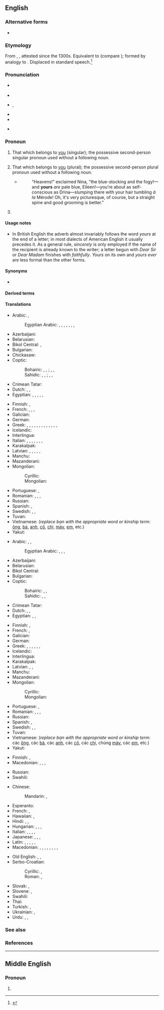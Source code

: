 {{also|Yours|your's}}
==English==
{{wikipedia}}

===Alternative forms===
* {{alter|en|your's||archaic}}

===Etymology===
From {{inh|en|enm|youres}}, {{m|enm|ȝoures}}, attested since the 1300s. Equivalent to {{af|en|your|-s}} (compare {{m|en|-'s}}); formed by analogy to {{m|en|his}}. Displaced {{m|en|yourn}} in standard speech.<ref>{{R:Etymonline}}</ref>

===Pronunciation===
* {{a|RP}} {{IPA|en|/jɔː(ɹ)z/}}
* {{rhymes|en|ɔː(ɹ)z}}
* {{a|US}} {{enPR|yôrz}}, {{IPA|en|/jɔːɹz/|/jɚz/|/jɝːz/}}
* {{audio|en|en-us-yours.ogg|Audio (US)}}
* {{rhymes|en|ɔː(ɹ)z}}
* {{homophones|en|yaws}} {{qualifier|in some [[non-rhotic]] accents}}

===Pronoun===
{{head|en|pronoun|cat2=possessive pronouns|cat3=second person pronouns}}

# That which belongs to [[you]] (singular); the possessive second-person singular pronoun used without a following noun.
#: {{ux|en|If this edit is mine, the other must be '''yours'''.&emsp; Their encyclopedia is good, but '''yours''' is even better.&emsp; {{nowrap|It’s all '''yours'''.}}}}
# That which belongs to [[you]] (plural); the possessive second-person plural pronoun used without a following noun.
#* {{RQ:Chmbrs YngrSt|IX}}
#*: “Heavens!” exclaimed Nina, “the blue-stocking and the fogy!—and '''yours''' ''are'' pale blue, Eileen!—you’re about as self-conscious as Drina—slumping there with your hair tumbling ''à la'' Mérode! Oh, it's very picturesque, of course, but a straight spine and good grooming is better.{{nb...}}”
# {{non-gloss definition|Written at the end of a letter, before the signature.}}
#: {{ux|en|[[yours sincerely|'''Yours''' sincerely]],&emsp; {{nowrap|[[yours faithfully|'''Yours''' faithfully]],}}&emsp; '''Yours''',&emsp; {{nowrap|Sincerely '''yours''',}}}}

====Usage notes====
* In British English the adverb almost invariably follows the word ''yours'' at the end of a letter; in most dialects of American English it usually precedes it. As a general rule, ''sincerely'' is only employed if the name of the recipient is already known to the writer; a letter begun with ''Dear Sir'' or ''Dear Madam'' finishes with ''faithfully''. ''Yours'' on its own and ''yours ever'' are less formal than the other forms.

====Synonyms====
* {{l|en|yourn}} {{q|obsolete outside Britain and US dialects, especially Appalachia}}

====Derived terms====
{{der3|en
|both of yours
|up yours
|what's yours
|you scratch my back and I'll scratch yours
|you'll get yours
|yours truly
}}

====Translations====
{{trans-top|possessive pronoun, singular}}
* Arabic: {{t|ar|لَكَ|m}}, {{t|ar|لَكِ|f}} {{qualifier|belonging to one person}}
*: Egyptian Arabic: {{t|arz|لك|tr=lik}}, {{t|arz|بتاعك|m|tr=betaʕak}}, {{t|arz|بتاعتاك|f|tr=betaʕtak}}, {{t|arz|بتوعاك|p|tr=betoʕak}} {{qualifier|owner is male}}, {{t|arz|لك|tr=liki}}, {{t|arz|بتاعك|m|tr=betaʕik}}, {{t|arz|بتاعتاك|f|tr=betaʕtik}}, {{t|arz|بتوعاك|p|tr=betoʕik}} {{qualifier|owner is female}}
* Azerbaijani: {{t|az|səninki}}
* Belarusian: {{t|be|твой}}
* Bikol Central: {{t|bcl|saimo}} {{qualifier|before a noun}}, {{t|bcl|mo}} {{qualifier|after a noun}}
* Bulgarian: {{t|bg|твой}}
* Chickasaw: {{t|cic|chimmi'}}
* Coptic:
*: Bohairic: {{t|cop|ⲫⲱⲕ|m}}, {{t|cop|ⲑⲱⲕ|f}}, {{t|cop|ⲛⲟⲩⲕ|p}} {{qualifier|owner is male}}; {{t|cop|ⲫⲱ|m}}, {{t|cop|ⲑⲱ|f}}, {{t|cop|ⲛⲟⲩ|p}} {{qualifier|owner is female}}
*: Sahidic: {{t|cop|ⲡⲱⲕ|m}}, {{t|cop|ⲧⲱⲕ|f}}, {{t|cop|ⲛⲟⲩⲕ|p}} {{qualifier|owner is male}}; {{t|cop|ⲡⲱ|m}}, {{t|cop|ⲧⲱ|f}}, {{t|cop|ⲛⲟⲩ|p}} {{qualifier|owner is female}}
* Crimean Tatar: {{t|crh|seniñ}}
* Dutch: {{t|nl|het jouwe}}, {{t|nl|de jouwe}}, {{t|nl|van jou}}
* Egyptian: {{t-egy|pꜣy.k|m|h=G40-i-i-k}}, {{t-egy|tꜣy.k|f|h=t-A-i-i-k}}, {{t-egy|nꜣy.k|p|h=n:A-i-i-k}} {{qualifier|owner is male}}, {{t-egy|pꜣy.ṯ|m|h=G40-i-i-T}}, {{t-egy|tꜣy.ṯ|f|h=t-A-i-i-T}}, {{t-egy|nꜣy.ṯ|p|h=n:A-i-i-T}} {{qualifier|owner is female}}
{{trans-mid}}
* Finnish: {{t+|fi|sinun}}, {{t+|fi|Teidän}} {{qualifier|formal}}
* French: {{t+|fr|le tien|m}}, {{t+|fr|la tienne|f}}, {{t+|fr|les tiens|p}}, {{t+|fr|les tiennes|f-p}}
* Galician: {{t|gl|teu|m}}
* German: {{t+|de|deiner}}
* Greek: {{qualifier|familiar forms}} {{t+|el|δικός|alt=δικός σου|m}}, {{t|el|δικιά|alt=δικιά σου|f}}, {{t+|el|δική|alt=δική σου|f}}, {{t+|el|δικό|alt=δικό σου|n}}, {{t+|el|δικοί|alt=δικοί σου|m-p}}, {{t+|el|δικές|alt=δικές σου|f-p}}, {{t+|el|δικά|alt=δικά σου|n-p}}, {{qualifier|formal forms}} {{t+|el|δικός|alt=δικός σας|m}}, {{t|el|δικιά|alt=δικιά σας|f}}, {{t+|el|δική|alt=δική σας|f}}, {{t+|el|δικό|alt=δικό σας|n}}, {{t+|el|δικοί|alt=δικοί σας|m-p}}, {{t+|el|δικές|alt=δικές σας|f-p}}, {{t+|el|δικά|alt=δικά σας|n-p}}
* Icelandic: {{t+|is|þinn}}
* Interlingua: {{t|ia|tue}}
* Italian: {{t+|it|tuo|m}}, {{t+|it|tua|f}}, {{t+|it|tuoi|m-p}}, {{t+|it|tue|f-p}} {{qualifier|informal}}, {{t|it|Suo|m}}, {{t|it|Sua|f}}, {{t|it|Suoi|m-p}}, {{t|it|Sue|f-p}} {{qualifier|formal}}
* Karakalpak: {{t|kaa|seniki}}
* Latvian: {{t|lv|tavs}}, {{t|lv|tavējs}}, {{t|lv|tavējais}}, {{t|lv|jūsu}} {{qualifier|polite}}, {{t|lv|jūsējs}} {{qualifier|polite}}, {{t|lv|jūsējais}} {{qualifier|polite}}
* Manchu: {{t|mnc|ᠰᡳᠨ᠋ᡳᠩᡤᡝ}}
* Mazanderani: {{t|mzn|تنی|tr=teni}}
* Mongolian:
*: Cyrillic: {{t|mn|ᠴᠢᠨ᠋ᠤᠬᠢ}}
*: Mongolian: {{t|mn|чинийх}}
* Portuguese: {{t|pt|([[o]]) [[teu]]|m}}, {{t|pt|([[o]]) [[seu]]|m}}
* Romanian: {{t+|ro|tău|alt=al tău|m}}, {{t+|ro|ta|alt=a ta|f}}, {{t|ro|tăi|alt=ai tăi|m-p}}, {{t+|ro|tale|alt=ale tale|f-p}}
* Russian: {{t+|ru|твой}}
* Spanish: {{t+|es|tuyo|s}}, {{qualifier|formal}} {{t+|es|suyo}}
* Swedish: {{t+|sv|din|c}}, {{t+|sv|ditt|n}}, {{t+|sv|dina|p}}
* Tuvan: {{t|tyv|сээңии}}
* Vietnamese: {{t|vi|của bạn}} (''replace bạn with the appropriate word or kinship term:'' [[ông]], [[bà]], [[anh]], [[cô]], [[chị]], [[mày]], [[em]], etc.)
* Yakut: {{t|sah|эйиэнэ}}
{{trans-bottom}}

{{trans-top|possessive pronoun, plural}}
* Arabic: {{t|ar|لَكُمَا|m|f}} {{qualifier|belonging to two persons}}, {{t|ar|لَكُم|m}}, {{t+|ar|لَكُن|f}} {{qualifier|belonging to many persons}}
*: Egyptian Arabic: {{t|arz|ليكو|tr=liko}}, {{t|arz|بتاعكو|m|tr=betaʕko}}, {{t|arz|بتاعتكو|f|tr=betaʕetko}}, {{t|arz|بتوعكو|p|tr=betoʕko}} {{qualifier|many owners}}
* Azerbaijani: {{t|az|sizinki}}
* Belarusian: {{t|be|ваш}}
* Bikol Central: {{t|bcl|saindo}} {{qualifier|before a noun}} {{t|bcl|nindo}} {{qualifier|after a noun}}
* Bulgarian: {{t|bg|ваш}}
* Coptic:
*: Bohairic: {{t|cop|ⲫⲱⲧⲉⲛ|m}}, {{t|cop|ⲑⲱⲧⲉⲛ|f}}, {{t|cop|ⲛⲟⲩⲧⲉⲛ|p}} {{qualifier|many owners}}
*: Sahidic: {{t|cop|ⲡⲱⲧⲉⲛ|m}}, {{t|cop|ⲧⲱⲧⲉⲛ|f}}, {{t|cop|ⲛⲟⲩⲧⲉⲛ|p}} {{qualifier|many owners}}
* Crimean Tatar: {{t|crh|siziñ}}
* Dutch: {{t|nl|het uwe}}, {{t|nl|de uwe}}, {{t|nl|van jullie}}
* Egyptian: {{t-egy|pꜣy.ṯn|m|h=G40-i-i-T:n:Z2}}, {{t-egy|tꜣy.ṯn|f|h=t-A-i-i-T:n:Z2}}, {{t-egy|nꜣy.ṯn|p|h=n:A-i-i-T:n:Z2}}
{{trans-mid}}
* Finnish: {{t+|fi|teidän}}, {{t+|fi|Teidän}} {{qualifier|formal}}
* French: {{t+|fr|les vôtres|p}}, {{t+|fr|les vôtres|f-p}}
* Galician: {{t|gl|voso|m-p}}
* German: {{t+|de|Ihres}}
* Greek: {{t+|el|δικός|alt=δικός σας|m}}, {{t|el|δικιά|alt=δικιά σας|f}}, {{t+|el|δική|alt=δική σας|f}}, {{t+|el|δικό|alt=δικό σας|n}}, {{t+|el|δικοί|alt=δικοί σας|m-p}}, {{t+|el|δικές|alt=δικές σας|f-p}}, {{t+|el|δικά|alt=δικά σας|n-p}}
* Icelandic: {{t+|is|ykkar}}
* Interlingua: {{t|ia|vostre}}
* Karakalpak: {{t|kaa|siziki}}
* Latvian: {{t|lv|jūsu}}, {{t|lv|jūsējs}}, {{t|lv|jūsējais}}
* Manchu: {{t|mnc|ᠴᡝᠨ᠋ᡳᠩᡤᡝ}}
* Mazanderani: {{t|mzn|شمنی|tr=šemeni}}
* Mongolian:
*: Cyrillic: {{t|mn|таных}}
*: Mongolian: {{t|mn|ᠲᠠᠨ᠋ᠤᠬᠢ}}
* Portuguese: {{t|pt|([[o]]) [[seu]]|m}}, {{t|pt|([[o]]) [[vosso]]|m}}
* Romanian: {{t+|ro|vostru|alt=al vostru|m}}, {{t|ro|voastră|alt=a voastră|f}}, {{t|ro|voștri|alt=ai voștri|m-p}}, {{t|ro|voastre|alt=ale voastre|f-p}}
* Russian: {{t+|ru|ваш}}
* Spanish: {{t+|es|vuestro|p}}, {{qualifier|formal}} {{t+|es|suyo}}
* Swedish: {{t+|sv|er|c}}, {{t+|sv|ert|n}}, {{t+|sv|era|p}}
* Tuvan: {{t|tyv|силернии}}
* Vietnamese: {{t|vi|của các bạn}} (''replace bạn with the appropriate word or kinship term:'' các [[ông]], các [[bà]], các [[anh]], các [[cô]], các [[chị]], chúng [[mày]], các [[em]], etc.)
* Yakut: {{t|sah|эһиэнэ}}
{{trans-bottom}}

{{trans-top|sincerely}}
* Finnish: {{t+|fi|kunnioittavasti}} {{qualifier|formal}}, {{t+|fi|terveisin}} {{qualifier|informal}}
* Macedonian: {{t|mk|твој|m|alt=Твој}}, {{t|mk|твоја|f|alt=Тво́ја}} {{qualifier|informal}}, {{t|mk|ваш|m|alt=Ваш}}, {{t|mk|ваша|f|alt=Ва́ша}} {{qualifier|formal}}
{{trans-mid}}
* Russian: {{t+|ru|ваш|alt=Ваш}} {{qualifier|formal}}
* Swahili: {{t+|sw|wako}}
{{trans-bottom}}

{{checktrans-top}}
* Chinese:
*: Mandarin: {{t+check|cmn|你|alt=你的|tr=nǐ-de}}, {{t+check|cmn|您|alt=您的|tr=nín-de}} {{qualifier|formal}}
* Esperanto: {{t-check|eo|la via}}
* French: {{t+check|fr|le vôtre|m}}, {{t+check|fr|la vôtre|f}}
* Hawaiian: {{t-check|haw|ou}}, {{t-check|haw|āu}}
* Hindi: {{qualifier|least formal}} {{t+check|hi|तेरा}}, {{qualifier|formal}} {{t-check|hi|आपका}}, {{qualifier|informal}} {{t+check|hi|तुम्हारा}}
* Hungarian: {{t+check|hu|tiéd}}, {{t+check|hu|tied}}, {{t+check|hu|tiétek}}, {{t-check|hu|tietek}}
* Italian: {{qualifier|formal and informal belonging to multiple people, uncommon formal belonging to one person}} {{t+check|it|vostro|m}}, {{t+check|it|vostra|f}}, {{t+check|it|vostri|m-p}}, {{t+check|it|vostre|f-p}}, {{qualifier|uncommon, very formal belonging to multiple people}} {{t+check|it|Loro|m|f}}
* Japanese: {{qualifier|polite}} {{t-check|ja|あなたのもの|tr=anata-no mono}}, {{qualifier|familiar}} {{t-check|ja|きみのもの|tr=kimi-no mono}}, {{qualifier|polite}} {{t-check|ja|あなたたちのもの|p|tr=anatatachi-no mono}}, {{qualifier|familiar}} {{t-check|ja|きみたちのもの|p|tr=kimitachi-no mono}}
* Latin: {{t+check|la|tuus}}, {{t+check|la|tui}}, {{t+check|la|vestri}}, {{t+check|la|vestrum}}, {{t+check|la|vester}}, {{t+check|la|voster}}
* Macedonian: {{t-check|mk|твој|m}}, {{t-check|mk|тво́ја|f}}, {{t-check|mk|тво́е|n}} {{q|singular, informal}}, {{t-check|mk|ваш|m}}, {{t-check|mk|ва́ша|f}}, {{t-check|mk|ва́ше|n}} {{q|plural}}, {{t-check|mk|ваш|m|alt=Ваш}}, {{t-check|mk|ваша|f|alt=Ва́ша}}, {{t-check|mk|ваше|n|alt=Ваше}} {{q|singular, formal}}
{{trans-mid}}
* Old English: {{t-check|ang|þīn}}, {{t+check|ang|inċer}} {{q|dual}}, {{t-check|ang|ēower|p}}
* Serbo-Croatian:
*: Cyrillic: {{t-check|sh|тво̑ј}}, {{t-check|sh|ва̑ш}} {{qualifier|formal}}
*: Roman: {{t-check|sh|tvȏj}}, {{t+check|sh|vȃš}} {{qualifier|formal}}
* Slovak: {{t+check|sk|tvoj}}, {{t-check|sk|váš}} {{qualifier|formal}}
* Slovene: {{t+check|sl|tvój}}, {{t+check|sl|vàš}} {{qualifier|formal}}
* Swahili: {{t+check|sw|wako}}
* Thai: {{t-check|th|ของคุณ|tr=kŏng kun}}
* Turkish: {{t-check|tr|seninki}}, {{t-check|tr|sizinki}}
* Ukrainian: {{t-check|uk|твій}} {{qualifier|informal}}, {{t+check|uk|ваш}} {{qualifier|formal}}
* Urdu: {{qualifier|least formal}} {{t-check|ur|تیرا|tr=tera}}, {{qualifier|informal}} {{t-check|ur|تمہارا|tr=tumhaara}}, {{qualifier|formal}} {{t-check|ur|آپ کا|tr=aap ka}}
{{trans-bottom}}

===See also===
{{English personal pronouns}}

===References===
<references/>

----

==Middle English==

===Pronoun===
{{head|enm|pronoun}}

# {{alt form|enm|youres}}